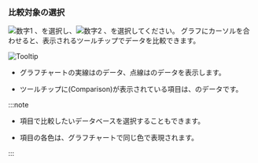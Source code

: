 ### 比較対象の選択

![数字1](/img/number-01.png) <Cmdname sid="TTL06202" className="uitext" />、<Cmdname sid="instance" className="uitext" />を選択し、![数字2](/img/number-02.png) <Cmdname sid="TTL06203" className="uitext" />、<Cmdname sid="instance" className="uitext" />を選択してください。 グラフにカーソルを合わせると、表示されるツールチップでデータを比較できます。

<InDoc product="postgresql,mysql"><ImgLang img='db-compare-count-trend-tootip.png' dsec='Tooltip' /></InDoc>

<InDoc product="redis"><ImgLang img='db-compare-count-trend-tootip-redis.png' dsec='Tooltip' /></InDoc>

<InDoc product="mongodb">

![Tooltip](/img/db-compare-count-trend-tootip-mongodb.png)

</InDoc>

- グラフチャートの実線は<Cmdname sid="TTL06202" className="uitext" />のデータ、点線は<Cmdname sid="TTL06203" className="uitext" />のデータを表示します。

- ツールチップに<UI>(Comparison)</UI>が表示されている項目は、<Cmdname sid="TTL06203" className="uitext" />のデータです。

:::note

- <Cmdname sid="database" className="uitext" />項目で比較したいデータベースを選択することもできます。

- <Cmdname sid="database" className="uitext" />項目の各色は、グラフチャートで同じ色で表現されます。

:::
